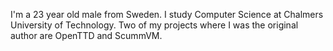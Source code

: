 {{en/Archive/Community/Users/Infobox Developer|
realname=Ludvig Strigeus|
birthyear=1981|
codingspec=OpenTTD Author and first project leader|
currentstat=Unactive/Retired|
website=www.ludde.biz/|
}}
I'm a 23 year old male from Sweden. I study Computer Science at Chalmers University of Technology. 
Two of my projects where I was the original author are OpenTTD and ScummVM.